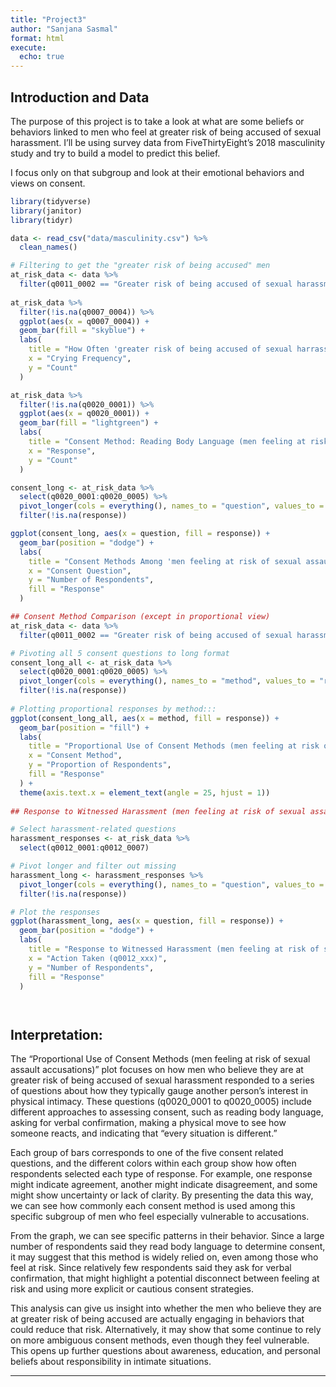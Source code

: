 ```yaml
---
title: "Project3"
author: "Sanjana Sasmal"
format: html
execute:
  echo: true
---
```


## Introduction and Data

The purpose of this project is to take a look at what are some beliefs or behaviors linked to men who feel at greater risk of being accused of sexual harassment. I’ll be using survey data from FiveThirtyEight’s 2018 masculinity study and try to build a model to predict this belief.

I focus only on that subgroup and look at their emotional behaviors and views on consent.

```R
library(tidyverse)
library(janitor)
library(tidyr)

data <- read_csv("data/masculinity.csv") %>%
  clean_names()

# Filtering to get the "greater risk of being accused" men
at_risk_data <- data %>%
  filter(q0011_0002 == "Greater risk of being accused of sexual harassment")
  
at_risk_data %>%
  filter(!is.na(q0007_0004)) %>%
  ggplot(aes(x = q0007_0004)) +
  geom_bar(fill = "skyblue") +
  labs(
    title = "How Often 'greater risk of being accused of sexual harrassment' Respondents Cry",
    x = "Crying Frequency",
    y = "Count"
  )

at_risk_data %>%
  filter(!is.na(q0020_0001)) %>%
  ggplot(aes(x = q0020_0001)) +
  geom_bar(fill = "lightgreen") +
  labs(
    title = "Consent Method: Reading Body Language (men feeling at risk of sexual assault accusations)",
    x = "Response",
    y = "Count"
  )

consent_long <- at_risk_data %>%
  select(q0020_0001:q0020_0005) %>%
  pivot_longer(cols = everything(), names_to = "question", values_to = "response") %>%
  filter(!is.na(response))

ggplot(consent_long, aes(x = question, fill = response)) +
  geom_bar(position = "dodge") +
  labs(
    title = "Consent Methods Among 'men feeling at risk of sexual assault accusations' Respondents",
    x = "Consent Question",
    y = "Number of Respondents",
    fill = "Response"
  )

## Consent Method Comparison (except in proportional view)
at_risk_data <- data %>%
  filter(q0011_0002 == "Greater risk of being accused of sexual harassment")

# Pivoting all 5 consent questions to long format
consent_long_all <- at_risk_data %>%
  select(q0020_0001:q0020_0005) %>%
  pivot_longer(cols = everything(), names_to = "method", values_to = "response") %>%
  filter(!is.na(response))
  
# Plotting proportional responses by method:::
ggplot(consent_long_all, aes(x = method, fill = response)) +
  geom_bar(position = "fill") +
  labs(
    title = "Proportional Use of Consent Methods (men feeling at risk of sexual assault accusations)",
    x = "Consent Method",
    y = "Proportion of Respondents",
    fill = "Response"
  ) +
  theme(axis.text.x = element_text(angle = 25, hjust = 1))
  
## Response to Witnessed Harassment (men feeling at risk of sexual assault accusations)

# Select harassment-related questions
harassment_responses <- at_risk_data %>%
  select(q0012_0001:q0012_0007)

# Pivot longer and filter out missing
harassment_long <- harassment_responses %>%
  pivot_longer(cols = everything(), names_to = "question", values_to = "response") %>%
  filter(!is.na(response))

# Plot the responses
ggplot(harassment_long, aes(x = question, fill = response)) +
  geom_bar(position = "dodge") +
  labs(
    title = "Response to Witnessed Harassment (men feeling at risk of sexual assault accusations)",
    x = "Action Taken (q0012_xxx)",
    y = "Number of Respondents",
    fill = "Response"
  )




```

## Interpretation:

The "Proportional Use of Consent Methods (men feeling at risk of sexual assault accusations)" plot focuses on how men who believe they are at greater risk of being accused of sexual harassment responded to a series of questions about how they typically gauge another person’s interest in physical intimacy. These questions (q0020_0001 to q0020_0005) include different approaches to assessing consent, such as reading body language, asking for verbal confirmation, making a physical move to see how someone reacts, and indicating that "every situation is different."

Each group of bars corresponds to one of the five consent related questions, and the different colors within each group show how often respondents selected each type of response. For example, one response might indicate agreement, another might indicate disagreement, and some might show uncertainty or lack of clarity. By presenting the data this way, we can see how commonly each consent method is used among this specific subgroup of men who feel especially vulnerable to accusations.

From the graph, we can see specific patterns in their behavior. Since a large number of respondents said they read body language to determine consent, it may suggest that this method is widely relied on, even among those who feel at risk. Since relatively few respondents said they ask for verbal confirmation, that might highlight a potential disconnect between feeling at risk and using more explicit or cautious consent strategies.

This analysis can give us insight into whether the men who believe they are at greater risk of being accused are actually engaging in behaviors that could reduce that risk. Alternatively, it may show that some continue to rely on more ambiguous consent methods, even though they feel vulnerable. 
This opens up further questions about awareness, education, and personal beliefs about responsibility in intimate situations. 

---
